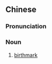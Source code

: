 {{also|胎记}}
==Chinese==
{{zh-forms|s=胎记}}

===Pronunciation===
{{zh-pron
|m=tāijì
|c=toi1 gei3
|cat=n
}}

===Noun===
{{zh-noun}}

# [[birthmark]] {{gloss|a mark on the skin formed before birth}}